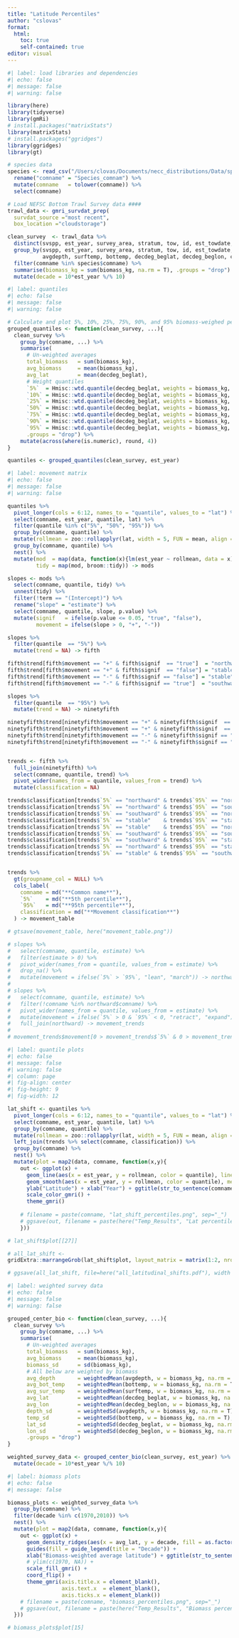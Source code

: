 ```yaml
---
title: "Latitude Percentiles"
author: "cslovas"
format: 
  html:
    toc: true
    self-contained: true
editor: visual
---
```


```r
#| label: load libraries and dependencies
#| echo: false
#| message: false
#| warning: false

library(here)
library(tidyverse)
library(gmRi)
# install.packages("matrixStats")
library(matrixStats)
# install.packages("ggridges")
library(ggridges)
library(gt)

# species data
species <- read_csv("/Users/clovas/Documents/necc_distributions/Data/speciesList_inNECC.csv") %>%
  rename("comname" = "Species_comnam") %>%
  mutate(comname   = tolower(comname)) %>%
  select(comname)

# Load NEFSC Bottom Trawl Survey data ####
trawl_data <- gmri_survdat_prep(
  survdat_source ="most recent",
  box_location ="cloudstorage")

clean_survey  <- trawl_data %>% 
  distinct(svspp, est_year, survey_area, stratum, tow, id, est_towdate, season, comname, catchsex, .keep_all = T) %>%
  group_by(svspp, est_year, survey_area, stratum, tow, id, est_towdate, season, 
           avgdepth, surftemp, bottemp, decdeg_beglat, decdeg_beglon, comname, abundance) %>% 
  filter(comname %in% species$comname) %>% 
  summarise(biomass_kg = sum(biomass_kg, na.rm = T), .groups = "drop") %>%
  mutate(decade = 10*est_year %/% 10)

```

```r
#| label: quantiles
#| echo: false
#| message: false
#| warning: false

# Calculate and plot 5%, 10%, 25%, 75%, 90%, and 95% biomass-weighed percentiles
grouped_quantiles <- function(clean_survey, ...){
  clean_survey %>% 
    group_by(comname, ...) %>% 
    summarise(
      # Un-weighted averages
      total_biomass   = sum(biomass_kg),
      avg_biomass     = mean(biomass_kg),
      avg_lat         = mean(decdeg_beglat),
      # Weight quantiles
      `5%`  = Hmisc::wtd.quantile(decdeg_beglat, weights = biomass_kg, probs = 0.05, na.rm = T),
      `10%` = Hmisc::wtd.quantile(decdeg_beglat, weights = biomass_kg, probs = 0.10, na.rm = T), 
      `25%` = Hmisc::wtd.quantile(decdeg_beglat, weights = biomass_kg, probs = 0.25, na.rm = T),
      `50%` = Hmisc::wtd.quantile(decdeg_beglat, weights = biomass_kg, probs = 0.50, na.rm = T),
      `75%` = Hmisc::wtd.quantile(decdeg_beglat, weights = biomass_kg, probs = 0.75, na.rm = T), 
      `90%` = Hmisc::wtd.quantile(decdeg_beglat, weights = biomass_kg, probs = 0.90, na.rm = T),
      `95%` = Hmisc::wtd.quantile(decdeg_beglat, weights = biomass_kg, probs = 0.95, na.rm = T),
      .groups = "drop") %>%
    mutate(across(where(is.numeric), round, 4))
}

quantiles <- grouped_quantiles(clean_survey, est_year)

```

```r
#| label: movement matrix
#| echo: false
#| message: false
#| warning: false

quantiles %>% 
  pivot_longer(cols = 6:12, names_to = "quantile", values_to = "lat") %>%
  select(comname, est_year, quantile, lat) %>%
  filter(quantile %in% c("5%", "50%", "95%")) %>%
  group_by(comname, quantile) %>%
  mutate(rollmean = zoo::rollapplyr(lat, width = 5, FUN = mean, align = "center", partial = T)) %>%
  group_by(comname, quantile) %>%
  nest() %>%
  mutate(mod  = map(data, function(x){lm(est_year ~ rollmean, data = x)}),
         tidy = map(mod, broom::tidy)) -> mods

slopes <- mods %>%
  select(comname, quantile, tidy) %>%
  unnest(tidy) %>%
  filter(!term == "(Intercept)") %>%
  rename("slope" = "estimate") %>%
  select(comname, quantile, slope, p.value) %>%
  mutate(signif   = ifelse(p.value <= 0.05, "true", "false"),
         movement = ifelse(slope > 0, "+", "-"))

slopes %>% 
  filter(quantile  == "5%") %>%
  mutate(trend = NA) -> fifth

fifth$trend[fifth$movement == "+" & fifth$signif  == "true"]  = "northward"
fifth$trend[fifth$movement == "+" & fifth$signif  == "false"] = "stable"
fifth$trend[fifth$movement == "-" & fifth$signif == "false"] = "stable"
fifth$trend[fifth$movement == "-" & fifth$signif == "true"]  = "southward"

slopes %>% 
  filter(quantile  == "95%") %>%
  mutate(trend = NA) -> ninetyfifth

ninetyfifth$trend[ninetyfifth$movement == "+" & ninetyfifth$signif  == "true"]  = "northward"
ninetyfifth$trend[ninetyfifth$movement == "+" & ninetyfifth$signif  == "false"] = "stable"
ninetyfifth$trend[ninetyfifth$movement == "-" & ninetyfifth$signif == "false"] = "stable"
ninetyfifth$trend[ninetyfifth$movement == "-" & ninetyfifth$signif == "true"]  = "southward"


trends <- fifth %>%
  full_join(ninetyfifth) %>% 
  select(comname, quantile, trend) %>% 
  pivot_wider(names_from = quantile, values_from = trend) %>%
  mutate(classification = NA)

trends$classification[trends$`5%` == "northward" & trends$`95%` == "northward"] = "march - northward"
trends$classification[trends$`5%` == "northward" & trends$`95%` == "southward"] = "retract"
trends$classification[trends$`5%` == "southward" & trends$`95%` == "northward"] = "expand"
trends$classification[trends$`5%` == "stable"    & trends$`95%` == "stable"]    = "stable"
trends$classification[trends$`5%` == "stable"    & trends$`95%` == "northward"] = "expand - northward"
trends$classification[trends$`5%` == "southward" & trends$`95%` == "southward"] = "march - southward"
trends$classification[trends$`5%` == "southward" & trends$`95%` == "stable"]    = "expand - southward"
trends$classification[trends$`5%` == "northward" & trends$`95%` == "stable"] = "lean - northward"
trends$classification[trends$`5%` == "stable" & trends$`95%` == "southward"] = "lean - southward"


trends %>% 
  gt(groupname_col = NULL) %>%
  cols_label(
    comname = md("**Common name**"),
    `5%`    = md("**5th percentile**"),
    `95%`   = md("**95th percentile**"),
    classification = md("**Movement classification**")
  ) -> movement_table

# gtsave(movement_table, here("movement_table.png"))

# slopes %>% 
#   select(comname, quantile, estimate) %>%
#   filter(estimate > 0) %>%
#   pivot_wider(names_from = quantile, values_from = estimate) %>%
#   drop_na() %>% 
#   mutate(movement = ifelse(`5%` > `95%`, "lean", "march")) -> northward
# 
# slopes %>%
#   select(comname, quantile, estimate) %>%
#   filter(!comname %in% northward$comname) %>%
#   pivot_wider(names_from = quantile, values_from = estimate) %>%
#   mutate(movement = ifelse(`5%` > 0 & `95%` < 0, "retract", "expand")) %>%
#   full_join(northward) -> movement_trends
# 
# movement_trends$movement[0 > movement_trends$`5%` & 0 > movement_trends$`95%`] = "southward"

```

```r
#| label: quantile plots
#| echo: false
#| message: false
#| warning: false
#| column: page
#| fig-align: center
#| fig-height: 9
#| fig-width: 12

lat_shift <- quantiles %>% 
  pivot_longer(cols = 6:12, names_to = "quantile", values_to = "lat") %>%
  select(comname, est_year, quantile, lat) %>%
  group_by(comname, quantile) %>%
  mutate(rollmean = zoo::rollapplyr(lat, width = 5, FUN = mean, align = "center", partial = T)) %>%
  left_join(trends %>% select(comname, classification)) %>%
  group_by(comname) %>% 
  nest() %>% 
  mutate(plot = map2(data, comname, function(x,y){
    out <- ggplot(x) +
      geom_line(aes(x = est_year, y = rollmean, color = quantile), linetype = 2) +
      geom_smooth(aes(x = est_year, y = rollmean, color = quantile), method = "lm", se = F) +
      ylab("Latitude") + xlab("Year") + ggtitle(str_to_sentence(comname), subtitle = x$classification) + 
      scale_color_gmri() +
      theme_gmri()
    
    # filename = paste(comname, "lat_shift_percentiles.png", sep="_")
    # ggsave(out, filename = paste(here("Temp_Results", "Lat percentiles"), filename, sep="/"), width = 7, height =  5, units="in", bg = "white")
    }))

# lat_shift$plot[[27]]

# all_lat_shift <- 
gridExtra::marrangeGrob(lat_shift$plot, layout_matrix = matrix(1:2, nrow = 2, ncol = 1, byrow = TRUE), top = NULL)

# ggsave(all_lat_shift, file=here("all_latitudinal_shifts.pdf"), width = 8.5, height = 11, units = "in")


```

```r
#| label: weighted survey data
#| echo: false
#| message: false
#| warning: false

grouped_center_bio <- function(clean_survey, ...){
  clean_survey %>% 
    group_by(comname, ...) %>% 
    summarise(
      # Un-weighted averages
      total_biomass   = sum(biomass_kg),
      avg_biomass     = mean(biomass_kg),
      biomass_sd      = sd(biomass_kg),
      # All below are weighted by biomass
      avg_depth       = weightedMean(avgdepth, w = biomass_kg, na.rm = T),
      avg_bot_temp    = weightedMean(bottemp, w = biomass_kg, na.rm = T),
      avg_sur_temp    = weightedMean(surftemp, w = biomass_kg, na.rm = T),
      avg_lat         = weightedMean(decdeg_beglat, w = biomass_kg, na.rm = T),
      avg_lon         = weightedMean(decdeg_beglon, w = biomass_kg, na.rm = T),
      depth_sd        = weightedSd(avgdepth, w = biomass_kg, na.rm = T),
      temp_sd         = weightedSd(bottemp, w = biomass_kg, na.rm = T),
      lat_sd          = weightedSd(decdeg_beglat, w = biomass_kg, na.rm = T),
      lon_sd          = weightedSd(decdeg_beglon, w = biomass_kg, na.rm = T),
      .groups = "drop") 
}

weighted_survey_data <- grouped_center_bio(clean_survey, est_year) %>%
  mutate(decade = 10*est_year %/% 10)

```

```r
#| label: biomass plots
#| echo: false
#| message: false

biomass_plots <- weighted_survey_data %>% 
  group_by(comname) %>% 
  filter(decade %in% c(1970,2010)) %>%
  nest() %>% 
  mutate(plot = map2(data, comname, function(x,y){
    out <- ggplot(x) +
      geom_density_ridges(aes(x = avg_lat, y = decade, fill = as.factor(decade)), alpha = .9) +
      guides(fill = guide_legend(title = "Decade")) +
      xlab("Biomass-weighted average latitude") + ggtitle(str_to_sentence(comname)) +
      # ylim(c(1970, NA)) +
      scale_fill_gmri() +
      coord_flip() +
      theme_gmri(axis.title.x = element_blank(),
                 axis.text.x  = element_blank(),
                 axis.ticks.x = element_blank())
    # filename = paste(comname, "biomass_percentiles.png", sep="_")
    # ggsave(out, filename = paste(here("Temp_Results", "Biomass percentiles"), filename, sep="/"), width = 7, height =  5, units="in", bg = "white")
  }))

# biomass_plots$plot[15]

```
